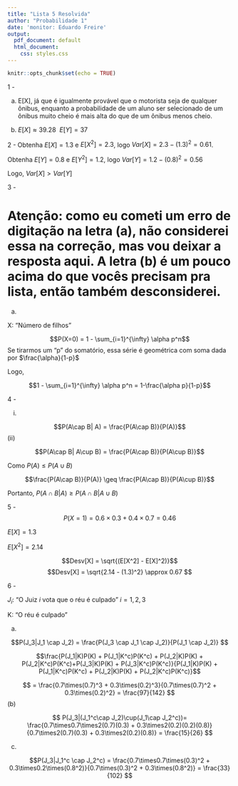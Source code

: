 ```yaml
---
title: "Lista 5 Resolvida"
author: "Probabilidade 1"
date: 'monitor: Eduardo Freire'
output:
  pdf_document: default
  html_document:
    css: styles.css
---
```


```r
knitr::opts_chunk$set(echo = TRUE)
```


1 - 

\begin{center}
\begin{tabular}{ |c|c|c|c|c| }
 \hline
 $X$ & 25 & 33 & 40 & 50 \\
 \hline
 $f_X(x)$ & 25/148 & 33/148 & 40/148 & 50/148 \\
 \hline
\end{tabular}
\end{center}


\begin{center}
\begin{tabular}{ |c|c|c|c|c| }
 \hline
 $Y$ & 25 & 33 & 40 & 50 \\
 \hline
 $f_Y(y)$ & 1/4 & 1/4 & 1/4 & 1/4 \\
 \hline
\end{tabular}
\end{center}

(a) E[X], já que é igualmente provável que o motorista seja de qualquer ônibus, enquanto a probabilidade de um aluno ser selecionado de um ônibus muito cheio é mais alta do que de um ônibus menos cheio.

(b) $E[X] \approx 39.28$ \ $E[Y] = 37$



2 - Obtenha $E[X] = 1.3$ e $E[X^2] = 2.3$, logo $Var[X] = 2.3 - (1.3)^2  = 0.61$.

Obtenha $E[Y] = 0.8$ e $E[Y^2] = 1.2$, logo $Var[Y] = 1.2 - (0.8)^2  = 0.56$

Logo, $Var[X] > Var[Y]$

3 - 

# Atenção: como eu cometi um erro de digitação na letra (a), não considerei essa na correção, mas vou deixar a resposta aqui. A letra (b) é um pouco acima do que vocês precisam pra lista, então também desconsiderei.

(a) 

X: "Número de filhos"

$$P(X=0) = 1 - \sum_{i=1}^{\infty} \alpha p^n$$
Se tirarmos um "p" do somatório, essa série é geométrica com soma dada por $\frac{\alpha}{1-p}$

Logo,


$$1 - \sum_{i=1}^{\infty} \alpha p^n = 1-\frac{\alpha p}{1-p}$$


4 - 

(i)

$$P(A\cap B| A) = \frac{P(A\cap B)}{P(A)}$$
(ii)

$$P(A\cap B| A\cup B) = \frac{P(A\cap B)}{P(A\cup B)}$$

Como $P(A)\leq P(A\cup B)$


$$\frac{P(A\cap B)}{P(A)} \geq \frac{P(A\cap B)}{P(A\cup B)}$$ 

Portanto, $P(A\cap B| A) \geq P(A\cap B| A\cup B)$



5 - $$P(X=1) = 0.6 \times 0.3 + 0.4 \times 0.7 = 0.46$$

\begin{center}
\begin{tabular}{ |c|c|c|c| }
 \hline
 $X$ & 0 & 1 & 2 \\
 \hline
 $f_X(x)$ & 0.12 & 0.46 & 0.42 \\
 \hline
\end{tabular}
\end{center}

$E[X] = 1.3$

$E[X^2]= 2.14$

$$Desv[X] = \sqrt{(E[X^2] - E[X]^2)}$$
$$Desv[X] = \sqrt{2.14 - (1.3)^2} \approx 0.67  $$

6 -

$J_i$: "O Juiz $i$ vota que o réu é culpado" $i = 1, 2, 3$

K: "O réu é culpado"

(a)

$$P(J_3|J_1 \cap J_2) = \frac{P(J_3 \cap J_1 \cap J_2)}{P(J_1 \cap J_2)} $$


$$\frac{P(J_1|K)P(K) + P(J_1|K^c)P(K^c) + P(J_2|K)P(K) + P(J_2|K^c)P(K^c)+P(J_3|K)P(K) + P(J_3|K^c)P(K^c)}{P(J_1|K)P(K) + P(J_1|K^c)P(K^c) + P(J_2|K)P(K) + P(J_2|K^c)P(K^c)}$$

$$ = \frac{0.7\times(0.7)^3 + 0.3\times(0.2)^3}{0.7\times(0.7)^2 + 0.3\times(0.2)^2} = \frac{97}{142} $$
(b)

$$ P(J_3|(J_1^c\cap J_2)\cup(J_1\cap J_2^c))= \frac{0.7\times0.7\times2(0.7)(0.3) + 0.3\times2(0.2)(0.2)(0.8)}{0.7\times2(0.7)(0.3) + 0.3\times2(0.2)(0.8)} = \frac{15}{26} $$


(c)

$$P(J_3|J_1^c \cap J_2^c) = \frac{0.7\times0.7\times(0.3)^2 + 0.3\times0.2\times(0.8^2)}{0.7\times(0.3)^2 + 0.3\times(0.8^2)} = \frac{33}{102} $$


